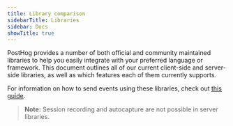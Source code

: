 ```yaml
---
title: Library comparison
sidebarTitle: Libraries
sidebar: Docs
showTitle: true
---
```



PostHog provides a number of both official and community maintained libraries to help you easily integrate with your preferred language or framework.
This document outlines all of our current client-side and server-side libraries, as well as which features each of them currently supports.

For information on how to send events using these libraries, check out [this guide](/docs/integrate/ingest-live-data).

<LibraryComparison />

>**Note:** Session recording and autocapture are not possible in server libraries.
